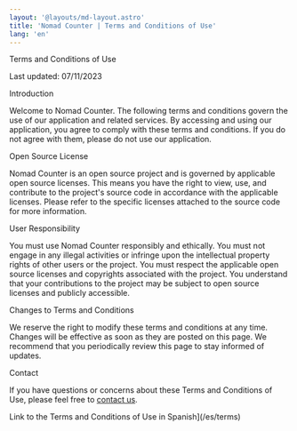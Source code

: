 ```yaml
---
layout: '@layouts/md-layout.astro'
title: 'Nomad Counter | Terms and Conditions of Use'
lang: 'en'
---
```


Terms and Conditions of Use

Last updated: 07/11/2023

Introduction

Welcome to Nomad Counter. The following terms and conditions govern the use of our application and related services. By accessing and using our application, you agree to comply with these terms and conditions. If you do not agree with them, please do not use our application.

Open Source License

Nomad Counter is an open source project and is governed by applicable open source licenses. This means you have the right to view, use, and contribute to the project's source code in accordance with the applicable licenses. Please refer to the specific licenses attached to the source code for more information.

User Responsibility

You must use Nomad Counter responsibly and ethically.
You must not engage in any illegal activities or infringe upon the intellectual property rights of other users or the project.
You must respect the applicable open source licenses and copyrights associated with the project.
You understand that your contributions to the project may be subject to open source licenses and publicly accessible.

Changes to Terms and Conditions

We reserve the right to modify these terms and conditions at any time. Changes will be effective as soon as they are posted on this page. We recommend that you periodically review this page to stay informed of updates.

Contact

If you have questions or concerns about these Terms and Conditions of Use, please feel free to [contact us](mailto:info@santi020k.me).

Link to the Terms and Conditions of Use in Spanish](/es/terms)

